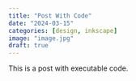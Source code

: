 ```yaml
---
title: "Post With Code"
date: "2024-03-15"
categories: [design, inkscape]
image: "image.jpg"
draft: true
---
```


This is a post with executable code.
